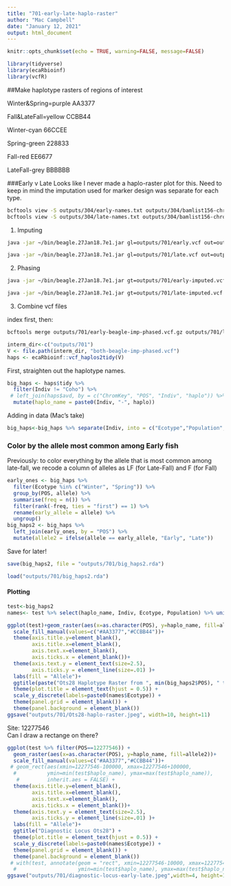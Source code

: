 ```yaml
---
title: "701-early-late-haplo-raster"
author: "Mac Campbell"
date: "January 12, 2021"
output: html_document
---
```


```r
knitr::opts_chunk$set(echo = TRUE, warning=FALSE, message=FALSE)
```

```r
library(tidyverse)
library(ecaRbioinf)
library(vcfR)
```

##Make haplotype rasters of regions of interest     

Winter&Spring=purple AA3377      

Fall&LateFall=yellow CCBB44      

Winter-cyan 66CCEE     

Spring-green 228833     

Fall-red EE6677      

LateFall-grey BBBBBB     

###Early v Late
Looks like I never made a haplo-raster plot for this. Need to keep in mind the imputation used for marker design was separate for each type.

```sh
bcftools view -S outputs/304/early-names.txt outputs/304/bamlist156-chrom28-filtered.recode.renamed.vcf > outputs/701/early.vcf
bcftools view -S outputs/304/late-names.txt outputs/304/bamlist156-chrom28-filtered.recode.renamed.vcf > outputs/701/late.vcf
```

1. Imputing 
```sh
java -jar ~/bin/beagle.27Jan18.7e1.jar gl=outputs/701/early.vcf out=outputs/701/early-imputed > outputs/701/early-beagle-impute-stdout.txt 

java -jar ~/bin/beagle.27Jan18.7e1.jar gl=outputs/701/late.vcf out=outputs/701/late-imputed > outputs/701/late-beagle-impute-stdout.txt 
```

2. Phasing    
```sh
java -jar ~/bin/beagle.27Jan18.7e1.jar gt=outputs/701/early-imputed.vcf.gz out=outputs/701/early-beagle-imp-phased ibd=true ibdcm=0.05 > outputs/701/early-beagle-phase-stdout.txt 

java -jar ~/bin/beagle.27Jan18.7e1.jar gt=outputs/701/late-imputed.vcf.gz out=outputs/701/late-beagle-imp-phased ibd=true ibdcm=0.05 > outputs/701/late-beagle-phase-stdout.txt
```

3. Combine vcf files     

index first, then:    

```sh
bcftools merge outputs/701/early-beagle-imp-phased.vcf.gz outputs/701/late-beagle-imp-phased.vcf.gz > outputs/701/both-beagle-imp-phased.vcf
```

```r
interm_dir<-c("outputs/701")
V <- file.path(interm_dir, "both-beagle-imp-phased.vcf")
haps <- ecaRbioinf::vcf_haplos2tidy(V)
```

First, straighten out the haplotype names.
```r
big_haps <- haps$tidy %>%
  filter(Indiv != "Coho") %>%
 # left_join(haps$avd, by = c("ChromKey", "POS", "Indiv", "haplo")) %>% 
  mutate(haplo_name = paste0(Indiv, "-", haplo))
```

Adding in data (Mac's take)
```r
big_haps<-big_haps %>% separate(Indiv, into = c("Ecotype","Population", "ID"), sep = "-", remove = FALSE)
```


### Color by the allele most common among Early fish

Previously: to color everything by the allele that is most common among late-fall, we recode
a column of alleles as LF (for Late-Fall) and F (for Fall)
```r
early_ones <- big_haps %>%
  filter(Ecotype %in% c("Winter", "Spring")) %>%
  group_by(POS, allele) %>%
  summarise(freq = n()) %>%
  filter(rank(-freq, ties = "first") == 1) %>%
  rename(early_allele = allele) %>%
  ungroup()
big_haps2 <- big_haps %>%
  left_join(early_ones, by = "POS") %>%
  mutate(allele2 = ifelse(allele == early_allele, "Early", "Late"))
```


Save for later!
```r
save(big_haps2, file = "outputs/701/big_haps2.rda")
```

```r
load("outputs/701/big_haps2.rda")
```


#### Plotting
```r
test<-big_haps2
names<- test %>% select(haplo_name, Indiv, Ecotype, Population) %>% unique()

ggplot(test)+geom_raster(aes(x=as.character(POS), y=haplo_name, fill=allele2))+
  scale_fill_manual(values=c("#AA3377","#CCBB44"))+
  theme(axis.title.y=element_blank(),
        axis.title.x=element_blank(),
        axis.text.x=element_blank(),
        axis.ticks.x = element_blank())+
  theme(axis.text.y = element_text(size=2.5),
        axis.ticks.y = element_line(size=.01) )+
  labs(fill = "Allele")+
  ggtitle(paste("Ots28 Haplotype Raster from ", min(big_haps2$POS), " to ", max(big_haps2$POS), sep="" )) +
  theme(plot.title = element_text(hjust = 0.5)) +
  scale_y_discrete(labels=paste0(names$Ecotype)) +
  theme(panel.grid = element_blank()) +
  theme(panel.background = element_blank())
ggsave("outputs/701/Ots28-haplo-raster.jpeg", width=10, height=11)
```

Site:
12277546     
Can I draw a rectange on there?
```r
ggplot(test %>% filter(POS==12277546)) + 
  geom_raster(aes(x=as.character(POS), y=haplo_name, fill=allele2))+
  scale_fill_manual(values=c("#AA3377","#CCBB44"))+
 # geom_rect(aes(xmin=12277546-100000, xmax=12277546+100000,
  #          ymin=min(test$haplo_name), ymax=max(test$haplo_name)),
   #         inherit.aes = FALSE) +
  theme(axis.title.y=element_blank(),
        axis.title.x=element_blank(),
        axis.text.x=element_blank(),
        axis.ticks.x = element_blank())+
  theme(axis.text.y = element_text(size=2.5),
        axis.ticks.y = element_line(size=.01) )+
  labs(fill = "Allele")+
  ggtitle("Diagnostic Locus Ots28") +
  theme(plot.title = element_text(hjust = 0.5)) +
  scale_y_discrete(labels=paste0(names$Ecotype)) +
  theme(panel.grid = element_blank()) +
  theme(panel.background = element_blank())
 # with(test, annotate(geom = "rect", xmin=12277546-10000, xmax=12277546+10000,
  #                    ymin=min(test$haplo_name), ymax=max(test$haplo_name)))
ggsave("outputs/701/diagnostic-locus-early-late.jpeg",width=4, height=11)
```
